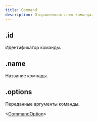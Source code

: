 ```yaml
---
title: Command
description: Отправленная слеш-команда.
---
```


## .id

Идентификатор команды.

<MdnRef dataType="String" />

## .name

Название комнады.

<MdnRef dataType="String" />

## .options

Переданные аргументы команды.

<MdnRef dataType="Array" />\<[CommandOption](commandoption.mdx)>
